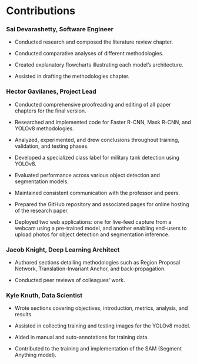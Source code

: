 # Contributions

### Sai Devarashetty, Software Engineer

-   Conducted research and composed the literature review chapter.

-   Conducted comparative analyses of different methodologies.

-   Created explanatory flowcharts illustrating each model's architecture.

-   Assisted in drafting the methodologies chapter.

### Hector Gavilanes, Project Lead

-   Conducted comprehensive proofreading and editing of all paper chapters for the final version.

-   Researched and implemented code for Faster R-CNN, Mask R-CNN, and YOLOv8 methodologies.

-   Analyzed, experimented, and drew conclusions throughout training, validation, and testing phases.

-   Developed a specialized class label for military tank detection using YOLOv8.

-   Evaluated performance across various object detection and segmentation models.

-   Maintained consistent communication with the professor and peers.

-   Prepared the GitHub repository and associated pages for online hosting of the research paper.

-   Deployed two web applications: one for live-feed capture from a webcam using a pre-trained model, and another enabling end-users to upload photos for object detection and segmentation inference.

### Jacob Knight, Deep Learning Architect

-   Authored sections detailing methodologies such as Region Proposal Network, Translation-Invariant Anchor, and back-propagation.

-   Conducted peer reviews of colleagues' work.

### Kyle Knuth, Data Scientist

-   Wrote sections covering objectives, introduction, metrics, analysis, and results.

-   Assisted in collecting training and testing images for the YOLOv8 model.

-   Aided in manual and auto-annotations for training data.

-   Contributed to the training and implementation of the SAM (Segment Anything model).

